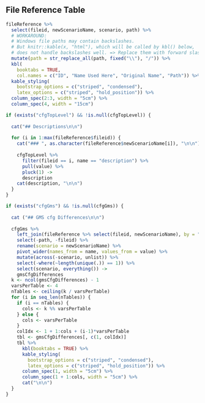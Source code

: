## File Reference Table

```r
fileReference %>%
  select(fileid, newScenarioName, scenario, path) %>%
  # WORKAROUND:
  # Windows file paths may contain backslashes.
  # But knitr::kable(x, "html"), which will be called by kbl() below,
  # does not handle backslashes well. => Replace them with forward slashes.
  mutate(path = str_replace_all(path, fixed("\\"), "/")) %>%
  kbl(
    booktabs = TRUE,
    col.names = c("ID", "Name Used Here", "Original Name", "Path")) %>%
  kable_styling(
    bootstrap_options = c("striped", "condensed"),
    latex_options = c("striped", "hold_position")) %>%
  column_spec(2:3, width = "5cm") %>%
  column_spec(4, width = "15cm")
```


```r
if (exists("cfgTopLevel") && !is.null(cfgTopLevel)) {
  
  cat("## Descriptions\n\n")
  
  for (i in 1:max(fileReference$fileid)) {
    cat("### ", as.character(fileReference$newScenarioName[i]), "\n\n")
    
    cfgTopLevel %>% 
      filter(fileid == i, name == "description") %>% 
      pull(value) %>% 
      pluck(1) ->
      description
    cat(description, "\n\n")
  }
}
```


```r
if (exists("cfgGms") && !is.null(cfgGms)) {
  
  cat ("## GMS cfg Differences\n\n")
  
  cfgGms %>% 
    left_join(fileReference %>% select(fileid, newScenarioName), by = "fileid") %>%
    select(-path, -fileid) %>% 
    rename(scenario = newScenarioName) %>% 
    pivot_wider(names_from = name, values_from = value) %>% 
    mutate(across(-scenario, unlist)) %>% 
    select(-where(~length(unique(.)) == 1)) %>% 
    select(scenario, everything()) ->
    gmsCfgDifferences
  k <- ncol(gmsCfgDifferences) - 1
  varsPerTable <- 4
  nTables <- ceiling(k / varsPerTable)
  for (i in seq_len(nTables)) {
    if (i == nTables) {
      cols <- k %% varsPerTable
    } else {
      cols <- varsPerTable
    }
    colIdx <- 1 + 1:cols + (i-1)*varsPerTable
    tbl <- gmsCfgDifferences[, c(1, colIdx)]
    tbl %>% 
      kbl(booktabs = TRUE) %>%
      kable_styling(
        bootstrap_options = c("striped", "condensed"),
        latex_options = c("striped", "hold_position")) %>%
      column_spec(1, width = "5cm") %>%
      column_spec(1 + 1:cols, width = "5cm") %>% 
      cat("\n\n")
  }
}
```

\newpage
